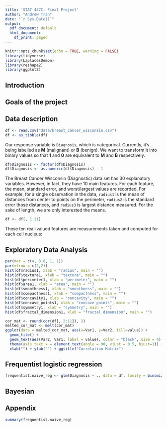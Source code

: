 ```yaml
---
title: 'STAT 447C: Final Project'
author: "Andrew Tran"
date: "`r Sys.Date()`"
output:
  pdf_document: default
  html_document:
    df_print: paged
---
```


```r
knitr::opts_chunk$set(echo = TRUE, warning = FALSE)
library(tidyverse)
library(LaplacesDemon)
library(reshape2)
library(ggplot2)
```

## Introduction

## Goals of the project

## Data description

```r
df <- read.csv("data/breast_cancer_wisconsin.csv")
df <- as_tibble(df)
```

Our response variable is `Diagnosis`, which is categorical. Currently, it's being labelled as **M** (malignant) or **B** (benign). We want to transform it into binary values so that **1** and **0** are equivalent to **M** and **B** respectively.

```r
df$Diagnosis <- factor(df$Diagnosis)
df$Diagnosis <- as.numeric(df$Diagnosis) - 1
```

The Breast Cancer Wisconsin (Diagnostic) data set has 30 explanatory variables. However, in fact, they have 10 main features. For each feature, the mean, standard error, and worst/largest  values are recorded. For example, for a single observation in the data, `radius1` is the mean of distances from center to points on the perimeter, `radius2` is the standard error those distances, and `radius3` is largest distance measured. For the sake of length, we are only interested the means.

```r
df <- df[, 1:11]
```

These ten real-valued features are measurements taken and computed for each cell nucleus:

\begin{center}
  \begin{tabular}{|c c c|} 
    \hline
    Variable & Type & Description \\
    \hline\hline
    Radius & Quantitative & Distance from center to points on the perimeter of the tumor \\ 
    \hline
    Texture & Quantitative & Gray-scale value \\
    \hline
    Perimeter & Quantitative & Size of the tumor\\
    \hline
    Area & Quantitative & Area of the tumor \\
    \hline
    Smoothness & Quantitative & Local variation in radius length \\
    \hline
    Compactness & Quantitative & $\frac{\text{perimeter}^2}{\text{area}} - 1$ \\
    \hline
    Concavity & Quantitative & Severity of concave portions of the contour\\
    \hline
    Concave points & Quantitative & Number of concave portions of the contour\\
    \hline
    Symmetry & Quantitative & Symmetrical measurement of the tumor\\
    \hline
    Fractal dimension & Quantitative & $\text{coastline approximation} - 1$\\
    \hline
  \end{tabular}
\end{center}

## Exploratory Data Analysis

```r
par(mar = c(4, 3.8, 1, 1))
par(mfrow = c(2,2))
hist(df$radius1, xlab = "radius", main = "")
hist(df$texture1, xlab = "texture", main = "")
hist(df$perimeter1, xlab = "perimeter", main = "")
hist(df$area1, xlab = "area", main = "")
hist(df$smoothness1, xlab = "smoothness", main = "")
hist(df$compactness1, xlab = "compactness", main = "")
hist(df$concavity1, xlab = "concavity", main = "")
hist(df$concave_points1, xlab = "concave points", main = "")
hist(df$symmetry1, xlab = "symmetry", main = "")
hist(df$fractal_dimension1, xlab = "fractal dimension", main = "")
```

```r
cor_mat <- round(cor(df[, 2:11]), 2)
melted_cor_mat <- melt(cor_mat)
ggplot(data = melted_cor_mat, aes(x=Var1, y=Var2, fill=value)) + 
  geom_tile() +
  geom_text(aes(Var2, Var1, label = value), color = "black", size = 4) +
  theme(axis.text.x = element_text(angle = 90, vjust = 0.5, hjust=1)) +
  xlab("") + ylab("") + ggtitle("Correlation Matrix")
```

## Frequentist logistic regression

```r
frequentist.naive_reg <- glm(Diagnosis ~ ., data = df, family = binomial(link = "logit"))
```

## Bayesian 

## Appendix

```r
summary(frequentist.naive_reg)
```

